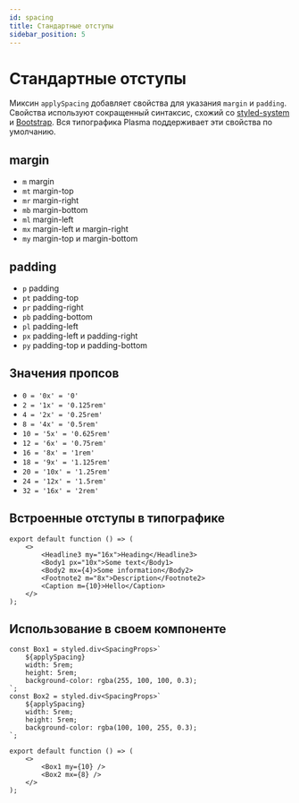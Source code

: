 ```yaml
---
id: spacing
title: Стандартные отступы
sidebar_position: 5
---
```


# Стандартные отступы

Миксин `applySpacing` добавляет свойства для указания `margin` и `padding`.
Свойства используют сокращенный синтаксис, схожий со [styled-system](https://styled-system.com/#margin--padding) и [Bootstrap](https://getbootstrap.com/docs/4.1/utilities/spacing/).
Вся типографика Plasma поддерживает эти свойства по умолчанию.

## margin

-   `m` margin
-   `mt` margin-top
-   `mr` margin-right
-   `mb` margin-bottom
-   `ml` margin-left
-   `mx` margin-left и margin-right
-   `my` margin-top и margin-bottom

## padding

-   `p` padding
-   `pt` padding-top
-   `pr` padding-right
-   `pb` padding-bottom
-   `pl` padding-left
-   `px` padding-left и padding-right
-   `py` padding-top и padding-bottom

## Значения пропсов

-   `0 = '0x' = '0'`
-   `2 = '1x' = '0.125rem'`
-   `4 = '2x' = '0.25rem'`
-   `8 = '4x' = '0.5rem'`
-   `10 = '5x' = '0.625rem'`
-   `12 = '6x' = '0.75rem'`
-   `16 = '8x' = '1rem'`
-   `18 = '9x' = '1.125rem'`
-   `20 = '10x' = '1.25rem'`
-   `24 = '12x' = '1.5rem'`
-   `32 = '16x' = '2rem'`

## Встроенные отступы в типографике

```tsx title="Example1.tsx"
export default function () => (
    <>
        <Headline3 my="16x">Heading</Headline3>
        <Body1 px="10x">Some text</Body1>
        <Body2 mx={4}>Some information</Body2>
        <Footnote2 m="8x">Description</Footnote2>
        <Caption m={10}>Hello</Caption>
    </>
);
```

## Использование в своем компоненте

```tsx title="Example2.tsx"
const Box1 = styled.div<SpacingProps>`
    ${applySpacing}
    width: 5rem;
    height: 5rem;
    background-color: rgba(255, 100, 100, 0.3);
`;
const Box2 = styled.div<SpacingProps>`
    ${applySpacing}
    width: 5rem;
    height: 5rem;
    background-color: rgba(100, 100, 255, 0.3);
`;

export default function () => (
    <>
        <Box1 my={10} />
        <Box2 mx={8} />
    </>
);
```
